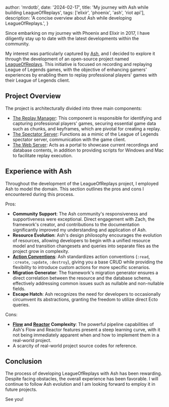   author: 'mrdotb',
  date: '2024-02-17',
  title: 'My journey with Ash while building LeagueOfReplays',
  tags: ['elixir', 'phoenix', 'ash', 'riot api'],
  description: 'A concise overview about Ash while developing LeagueOfReplays.',
}


Since embarking on my journey with Phoenix and Elixir in 2017, I have diligently stay up to date with the latest developments within the community.

My interest was particularly captured by [Ash](https://ash-hq.org/), and I decided to explore it through the development of an open-source project named [LeagueOfReplays](https://leagueofreplays.co/). This initiative is focused on recording and replaying League of Legends games, with the objective of enhancing gamers' experiences by enabling them to replay professional players' games with their League of Legends client.

## Project Overview
The project is architecturally divided into three main components:
- [The Replay Manager](https://github.com/mrdotb/leagueofreplays/tree/main/lib/lor/lol/replays): This component is responsible for identifying and capturing professional players' games, securing essential game data such as chunks, and keyframes, which are pivotal for creating a replay.
- [The Spectator Server](https://github.com/mrdotb/leagueofreplays/tree/main/lib/lor_spectator): Functions as a mimic of the League of Legends spectator server, communication with the game client.
- [The Web Server](https://github.com/mrdotb/leagueofreplays/tree/main/lib/lor_web): Acts as a portal to showcase current recordings and database contents, in addition to providing scripts for Windows and Mac to facilitate replay execution.

## Experience with Ash
Throughout the development of the LeagueOfReplays project, I employed Ash to model the domain. This section outlines the pros and cons I encountered during this process.

Pros:
- **Community Support**: The Ash community's responsiveness and supportiveness were exceptional. Direct engagement with Zach, the framework's creator, and contributions to the documentation significantly improved my understanding and application of Ash.
- **Resource Evolution**: Ash's design philosophy encourages the evolution of resources, allowing developers to begin with a unified resource model and transition changesets and queries into separate files as the project grow in complexity.
- [**Action Conventions**](https://ash-hq.org/docs/guides/ash/latest/topics/actions): Ash standardizes action conventions (`:read`, `:create`, `:update`, `:destroy`), giving you a base CRUD while providing the flexibility to introduce custom actions for more specific scenarios.
- **Migration Generator**: The framework's migration generator ensures a direct correlation between the resource and the database schema, effectively addressing common issues such as nullable and non-nullable fields.
- **Escape Hatch**: Ash recognizes the need for developers to occasionally circumvent its abstractions, granting the freedom to utilize direct Ecto queries.

Cons:
- **[Flow](https://ash-hq.org/docs/guides/ash/latest/topics/flows) and [Reactor](https://ash-hq.com/docs/guides/reactor/latest/tutorials/getting-started-with-reactor) Complexity**: The powerful pipeline capabilities of Ash's Flow and Reactor features present a steep learning curve, with it not being immediately apparent when and how to implement them in a real-world project.
- A scarcity of real-world project source codes for reference.

## Conclusion

The process of developing LeagueOfReplays with Ash has been rewarding. Despite facing obstacles, the overall experience has been favorable. I will continue to follow Ash evolution and I am looking forward to employ it in future projects.

See you!
